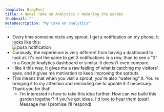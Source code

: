 ```yaml
---
template: BlogPost
title: A Novel Take on Analytics / Watering the Garden
thumbnail: ""
metaDescription: "My take on analytics"
---
```



- Every time someone visits any sprout, I get a notification on my phone. It
  looks like this: <div>![push notification](/images/push_notif.png)</div>
- Curiously, the experience is very different from having a dashboard to look
  at. It's not the same to get 3 notifications in a row, than to see a "3" in a
  Google Analytics dashboard or similar. It doesn't even compare.
- I like it this way. It gives me a raw feeling of what is catching my visitors'
  eyes, and it gives me motivation to keep improving the sprouts.
- This means that <Highlight>when you visit a sprout, you're also "watering" it</Highlight>. You're bringing it
  to my attention and reminding me to update it if necessary. Thank you for
that!
  - I'm interested in how to take this idea further. How can we
    build this garden together? If you've got ideas, [I'd love to hear
them](https://twitter.com/maxholzheu) (psst! Message me! I promise I'll respond)
